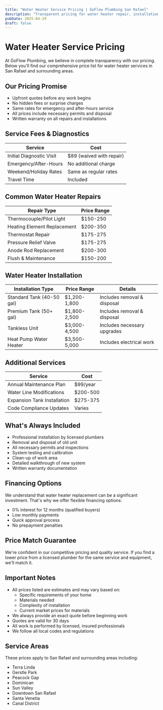 ```yaml
---
title: "Water Heater Service Pricing | GoFlow Plumbing San Rafael"
description: "Transparent pricing for water heater repair, installation, and maintenance in San Rafael. No hidden fees, no surprises. View our complete price list and service details."
pubDate: 2025-04-29
draft: false
---
```


# Water Heater Service Pricing

At GoFlow Plumbing, we believe in complete transparency with our pricing. Below you'll find our comprehensive price list for water heater services in San Rafael and surrounding areas.

## Our Pricing Promise
- Upfront quotes before any work begins
- No hidden fees or surprise charges
- Same rates for emergency and after-hours service
- All prices include necessary permits and disposal
- Written warranty on all repairs and installations

## Service Fees & Diagnostics
| Service | Cost |
|---------|------|
| Initial Diagnostic Visit | $89 (waived with repair) |
| Emergency/After-Hours | No additional charge |
| Weekend/Holiday Rates | Same as regular rates |
| Travel Time | Included |

## Common Water Heater Repairs
| Repair Type | Price Range |
|-------------|-------------|
| Thermocouple/Pilot Light | $150-250 |
| Heating Element Replacement | $200-350 |
| Thermostat Repair | $175-275 |
| Pressure Relief Valve | $175-275 |
| Anode Rod Replacement | $200-300 |
| Flush & Maintenance | $150-200 |

## Water Heater Installation
| Installation Type | Price Range | Details |
|------------------|-------------|----------|
| Standard Tank (40-50 gal) | $1,200-1,800 | Includes removal & disposal |
| Premium Tank (50+ gal) | $1,800-2,500 | Includes removal & disposal |
| Tankless Unit | $3,000-4,500 | Includes necessary upgrades |
| Heat Pump Water Heater | $3,500-5,000 | Includes electrical work |

## Additional Services
| Service | Cost |
|---------|------|
| Annual Maintenance Plan | $99/year |
| Water Line Modifications | $200-500 |
| Expansion Tank Installation | $275-375 |
| Code Compliance Updates | Varies |

## What's Always Included
- Professional installation by licensed plumbers
- Removal and disposal of old unit
- All necessary permits and inspections
- System testing and calibration
- Clean-up of work area
- Detailed walkthrough of new system
- Written warranty documentation

## Financing Options
We understand that water heater replacement can be a significant investment. That's why we offer flexible financing options:
- 0% interest for 12 months (qualified buyers)
- Low monthly payments
- Quick approval process
- No prepayment penalties

## Price Match Guarantee
We're confident in our competitive pricing and quality service. If you find a lower price from a licensed plumber for the same service and equipment, we'll match it.

## Important Notes
- All prices listed are estimates and may vary based on:
  - Specific requirements of your home
  - Materials needed
  - Complexity of installation
  - Current market prices for materials
- We always provide an exact quote before beginning work
- Quotes are valid for 30 days
- All work is performed by licensed, insured professionals
- We follow all local codes and regulations

## Service Areas
These prices apply to San Rafael and surrounding areas including:
- Terra Linda
- Gerstle Park
- Peacock Gap
- Dominican
- Sun Valley
- Downtown San Rafael
- Santa Venetia
- Canal District
